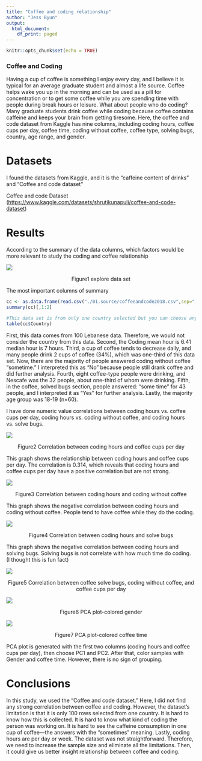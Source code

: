 ```yaml
---
title: "Coffee and coding relationship"
author: "Jess Byun"
output:
  html_document:
    df_print: paged
---
```


```r
knitr::opts_chunk$set(echo = TRUE)
```

### Coffee and Coding

Having a cup of coffee is something I enjoy every day, and I believe it is typical for an average graduate student and almost a life source. Coffee helps wake you up in the morning and can be used as a pill for concentration or to get some coffee while you are spending time with people during break hours or leisure. What about people who do coding? Many graduate students drink coffee while coding because coffee contains caffeine and keeps your brain from getting tiresome. Here, the coffee and code dataset from Kaggle has nine columns, including coding hours, coffee cups per day, coffee time, coding without coffee, coffee type, solving bugs, country, age range, and gender.

# Datasets

I found the datasets from Kaggle, and it is the "caffeine content of drinks" and "Coffee and code dataset"

Coffee and code Dataset (<https://www.kaggle.com/datasets/shrutikunapuli/coffee-and-code-dataset>)

# Results

According to the summary of the data columns, which factors would be more relevant to study the coding and coffee relationship

![](03.figure/preliminary_fig.png)

<center>

Figure1 explore data set

</center>

The most important columns of summary

```r
cc <- as.data.frame(read.csv("./01.source/coffeeandcode2018.csv",sep=",",header=T))
summary(cc)[,1:2]
```

```r
#This data set is from only one country selected but you can choose any category to look at it...
table(cc$Country)
```

First, this data comes from 100 Lebanese data. Therefore, we would not consider the country from this data. Second, the Coding mean hour is 6.41 median hour is 7 hours. Third, a cup of coffee tends to decrease daily, and many people drink 2 cups of coffee (34%), which was one-third of this data set. Now, there are the majority of people answered coding without coffee "sometime." I interpreted this as "No" because people still drank coffee and did further analysis. Fourth, eight coffee-type people were drinking, and Nescafe was the 32 people, about one-third of whom were drinking. Fifth, in the coffee, solved bugs section, people answered: "some time" for 43 people, and I interpreted it as "Yes" for further analysis. Lastly, the majority age group was 18-19 (n=60).

I have done numeric value correlations between coding hours vs. coffee cups per day, coding hours vs. coding without coffee, and coding hours vs. solve bugs.

![](03.figure/cupofcoffee.png)

<center>

Figure2 Correlation between coding hours and coffee cups per day

</center>

This graph shows the relationship between coding hours and coffee cups per day. The correlation is 0.314, which reveals that coding hours and coffee cups per day have a positive correlation but are not strong.

![](03.figure/codingwithoutcoffee.png)

<center>

Figure3 Correlation between coding hours and coding without coffee

</center>

This graph shows the negative correlation between coding hours and coding without coffee. People tend to have coffee while they do the coding.

![](03.figure/solve_bugs.png)

<center>

Figure4 Correlation between coding hours and solve bugs

</center>

This graph shows the negative correlation between coding hours and solving bugs. Solving bugs is not correlate with how much time do coding. (I thought this is fun fact)

![](03.figure/threecorr.png)

<center>

Figure5 Correlation between coffee solve bugs, coding without coffee, and coffee cups per day

</center>

![](03.figure/pca_gender.png)

<center>

Figure6 PCA plot-colored gender

</center>

![](03.figure/pca_coffeetime.png)

<center>

Figure7 PCA plot-colored coffee time

</center>

PCA plot is generated with the first two columns (coding hours and coffee cups per day), then choose PC1 and PC2. After that, color samples with Gender and coffee time. However, there is no sign of grouping.

# Conclusions

In this study, we used the "Coffee and code dataset." Here, I did not find any strong correlation between coffee and coding. However, the dataset's limitation is that it is only 100 rows selected from one country. It is hard to know how this is collected. It is hard to know what kind of coding the person was working on. It is hard to see the caffeine consumption in one cup of coffee---the answers with the "sometimes" meaning. Lastly, coding hours are per day or week. The dataset was not straightforward. Therefore, we need to increase the sample size and eliminate all the limitations. Then, it could give us better insight relationship between coffee and coding.
